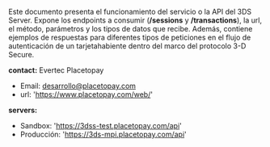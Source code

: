 Este documento presenta el funcionamiento del servicio o la API del 3DS Server. Expone los endpoints a consumir (**/sessions** y **/transactions**), la url, el método, parámetros y los tipos de datos que recibe. Además, contiene ejemplos de respuestas para diferentes tipos de peticiones en el flujo de autenticación de un tarjetahabiente dentro del marco del protocolo 3-D Secure.

**contact:**
   Evertec Placetopay
 - Email: desarrollo@placetopay.com
 - url: 'https://www.placetopay.com/web/'

**servers:**
  - Sandbox: 'https://3dss-test.placetopay.com/api'
  - Producción: 'https://3ds-mpi.placetopay.com/api'